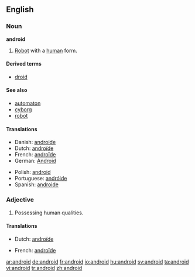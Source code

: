{{also|Android}}
==English==

===Noun===
'''android'''

# [[Robot]] with a [[human]] form.

====Derived terms====
* [[droid]]

====See also====
* [[automaton]]
* [[cyborg]]
* [[robot]]

====Translations====
{{trans-top|robot with human form}}
* Danish: [[androide]] {{c}}
* Dutch: [[androïde]] {{m}}
* French: [[androïde]] {{m}}
* German: [[Android]] {{m}}
{{trans-mid}}
* Polish: [[android]] {{m}}
* Portuguese: [[andróide]] {{m}}
* Spanish: [[androide]] {{m}}
{{trans-bottom}}

===Adjective===
{{en-adj}}

# Possessing human qualities.

====Translations====
{{trans-top|possessing human qualities}}
* Dutch: [[androïde]] {{m}}
{{trans-mid}}
* French: [[androïde]] {{m}}
{{trans-bottom}}

[[ar:android]]
[[de:android]]
[[fr:android]]
[[io:android]]
[[hu:android]]
[[sv:android]]
[[ta:android]]
[[vi:android]]
[[tr:android]]
[[zh:android]]